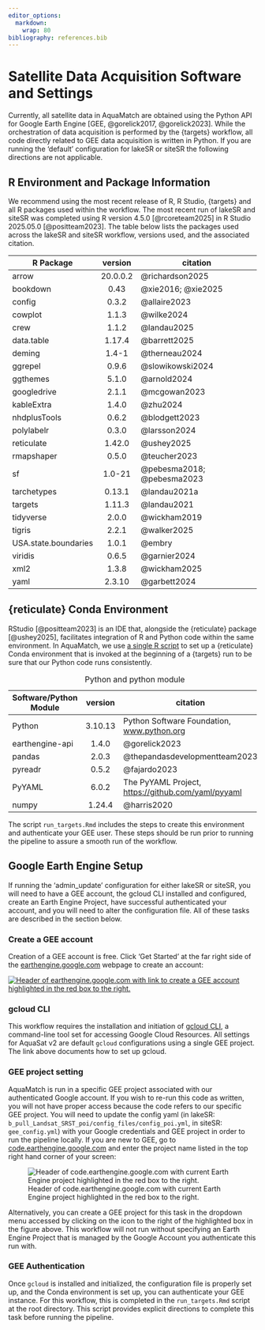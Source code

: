 ```yaml
---
editor_options:
  markdown:
    wrap: 80
bibliography: references.bib
---
```


# Satellite Data Acquisition Software and Settings {#software-settings}

Currently, all satellite data in AquaMatch are obtained using the Python API for
Google Earth Engine [GEE, @gorelick2017, @gorelick2023]. While the orchestration
of data acquisition is performed by the {targets} workflow, all code directly
related to GEE data acquisition is written in Python. If you are running the
'default' configuration for lakeSR or siteSR the following directions are not
applicable.

## R Environment and Package Information

We recommend using the most recent release of R, R Studio, {targets} and all R
packages used within the workflow. The most recent run of lakeSR and siteSR was
completed using R version 4.5.0 [@rcoreteam2025] in R Studio 2025.05.0
[@positteam2023]. The table below lists the packages used across the lakeSR and
siteSR workflow, versions used, and the associated citation.

| R Package            | version  | citation                   |
|----------------------|:--------:|----------------------------|
| arrow                | 20.0.0.2 | @richardson2025            |
| bookdown             |   0.43   | @xie2016; @xie2025         |
| config               |  0.3.2   | @allaire2023               |
| cowplot              |  1.1.3   | @wilke2024                 |
| crew                 |  1.1.2   | @landau2025                |
| data.table           |  1.17.4  | @barrett2025               |
| deming               |  1.4-1   | @therneau2024              |
| ggrepel              |  0.9.6   | @slowikowski2024           |
| ggthemes             |  5.1.0   | @arnold2024                |
| googledrive          |  2.1.1   | @mcgowan2023               |
| kableExtra           |  1.4.0   | @zhu2024                   |
| nhdplusTools         |  0.6.2   | @blodgett2023              |
| polylabelr           |  0.3.0   | @larsson2024               |
| reticulate           |  1.42.0  | @ushey2025                 |
| rmapshaper           |  0.5.0   | @teucher2023               |
| sf                   |  1.0-21  | @pebesma2018; @pebesma2023 |
| tarchetypes          |  0.13.1  | @landau2021a               |
| targets              |  1.11.3  | @landau2021                |
| tidyverse            |  2.0.0   | @wickham2019               |
| tigris               |  2.2.1   | @walker2025                |
| USA.state.boundaries |  1.0.1   | @embry                     |
| viridis              |  0.6.5   | @garnier2024               |
| xml2                 |  1.3.8   | @wickham2025               |
| yaml                 |  2.3.10  | @garbett2024               |

## {reticulate} Conda Environment

RStudio [@positteam2023] is an IDE that, alongside the {reticulate} package
[@ushey2025], facilitates integration of R and Python code within the same
environment. In AquaMatch, we use [a single R
script](https://github.com/AquaSat/lakeSR/blob/main/python/pySetup.R) to set up
a {reticulate} Conda environment that is invoked at the beginning of a {targets}
run to be sure that our Python code runs consistently.

| Software/Python Module | version | citation |
|----|:--:|----|
| Python | 3.10.13 | Python Software Foundation, [www.python.org](www.python.org) |
| earthengine-api | 1.4.0 | @gorelick2023 |
| pandas | 2.0.3 | @thepandasdevelopmentteam2023 |
| pyreadr | 0.5.2 | @fajardo2023 |
| PyYAML | 6.0.2 | The PyYAML Project, <https://github.com/yaml/pyyaml> |
| numpy | 1.24.4 | @harris2020 |

: Python and python module

The script `run_targets.Rmd` includes the steps to create this environment and
authenticate your GEE user. These steps should be run prior to running the
pipeline to assure a smooth run of the workflow.

## Google Earth Engine Setup

If running the 'admin_update' configuration for either lakeSR or siteSR, you
will need to have a GEE account, the gcloud CLI installed and configured, create
an Earth Engine Project, have successful authenticated your account, and you
will need to alter the configuration file. All of these tasks are described in
the section below.

### Create a GEE account {#create-account}

Creation of a GEE account is free. Click 'Get Started' at the far right side of
the [earthengine.google.com](https://earthengine.google.com) webpage to create
an account:

[![Header of earthengine.google.com with link to create a GEE account
highlighted in the red box to the
right.](images/EE_header.png)](https://earthengine.google.com)

### gcloud CLI {#gcloud}

This workflow requires the installation and initiation of [gcloud
CLI](https://cloud.google.com/sdk/gcloud), a command-line tool set for accessing
Google Cloud Resources. All settings for AquaSat v2 are default `gcloud`
configurations using a single GEE project. The link above documents how to set
up gcloud.

### GEE project setting {#proj-setting}

AquaMatch is run in a specific GEE project associated with our authenticated
Google account. If you wish to re-run this code as written, you will not have
proper access because the code refers to our specific GEE project. You will need
to update the config yaml (in lakeSR:
`b_pull_Landsat_SRST_poi/config_files/config_poi.yml`, in siteSR:
`gee_config.yml`) with your Google credentials and GEE project in order to run
the pipeline locally. If you are new to GEE, go to
[code.earthengine.google.com](https://code.earthengine.google.com) and enter the
project name listed in the top right hand corner of your screen:

![Header of code.earthengine.google.com with current Earth Engine project
highlighted in the red box to the right.](images/code_ee_proj.png)

Alternatively, you can create a GEE project for this task in the dropdown menu
accessed by clicking on the icon to the right of the highlighted box in the
figure above. This workflow will not run without specifying an Earth Engine
Project that is managed by the Google Account you authenticate this run with.

### GEE Authentication {#auth}

Once `gcloud` is installed and initialized, the configuration file is properly
set up, and the Conda environment is set up, you can authenticate your GEE
instance. For this workflow, this is completed in the `run_targets.Rmd` script
at the root directory. This script provides explicit directions to complete this
task before running the pipeline.
